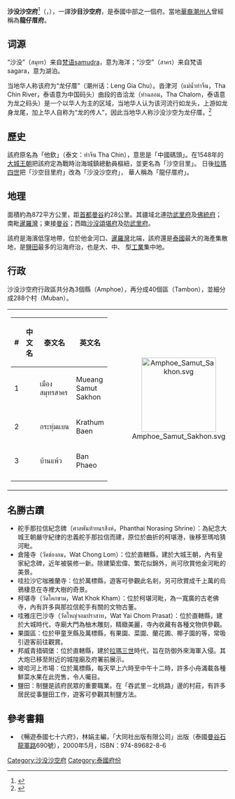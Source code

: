 {{Infobox settlement
| name                    = 沙没沙空府
| native_name             = สมุทรสาคร
| native_name_lang        = th
| settlement_type         = [[泰国行政区划|府]]
| image_skyline           = 
| image_alt               = 
| image_caption           = 
| nickname                = 
| motto                   = 
| image_flag              = 
| image_seal              = Seal Samut Sakhon.png
| image_map               = Thailand Samut Sakhon locator map.svg
| mapsize                 = frameless
| map_alt                 = 
| map_caption             = 沙没沙空府在泰國的位置
| coordinates             = 
| coordinates_footnotes   = 
| subdivision_type        = 國家
| subdivision_name        = {{flag|Thailand}}
| seat_type               = 首府
| seat                    = [[沙没沙空|沙没沙空]]
| leader_party            = 
| leader_title            = 府尹
| leader_name             = Maenrat Rattanasukhon (since October 2015)
| area_footnotes          = 
| area_total_km2          = 872.3
| area_rank               = 72
| elevation_footnotes     = 
| elevation_m             = 
| population_footnotes    = 
| population_total        = 568,465
| population_as_of        = 2017
| population_rank         = 53
| population_density_km2  = auto
| population_density_rank = 4
| population_demonym      = 
| population_note         = 
| timezone1               = 
| utc_offset1             = +7
| iso_code                = [[ISO_3166-2:TH|TH-74]]
| website                 = 
| footnotes               = 
}}
'''沙没沙空府'''<ref name="zhou">{{cite book|title=[[世界地名翻译大辞典|世界地名翻译大辞典]]|author=周定国|publisher=中国对外翻译出版公司|year=2008|isbn=978-7-5001-0753-8|page=1234}}</ref>（{{thai|t=จังหวัดสมุทรสาคร|r=Changwat Samut Sakhon}}，{{IPA-th|t͡ɕāŋ.wàt sā.mùt sǎː.kʰɔ̄ːn}}），一譯'''沙目沙空府'''，是泰國中部之一個府。當地[[泰國華人|華裔]][[潮州人|潮州人]]曾經稱為'''龍仔厝府'''。

== 词源 ==
“沙没”（สมุทร）来自[[梵语|梵语]]samudra，意为海洋；“沙空”（สาคร）来自梵语sagara，意为湖泊。

当地华人称该府为“龙仔厝”（潮州话：Leng Gia Chu）。沓津河（แม่น้ำท่าจีน，Tha Chin River，泰语意为中国码头）曲段的沓洽龙（ท่าฉลอม，Tha Chalom，泰语意为龙之码头）是一个以华人为主的区域，当地华人认为该河流行如龙头，上游如龙身龙尾，加上华人自称为“龙的传人”，因此当地华人称沙没沙空为龙仔厝。<ref>{{cite web |author1=法蘭克 |title=地名翻譯怎麼怪怪的？泰國府名的華族遺澤 |url=https://aseanplusjournal.com/2020/04/02/asean_travel_mandarin-names-for-thai-provinces/ |website=ASEAN PLUS 南洋誌 |language=zh-TW |date=2020-04-01 |access-date=2021-10-08 |archive-date=2021-10-09 |archive-url=https://web.archive.org/web/20211009125511/https://aseanplusjournal.com/2020/04/02/asean_travel_mandarin-names-for-thai-provinces/ |dead-url=no }}</ref>

== 歷史 ==
該府原名為「他欽」（泰文：ท่าจีน Tha Chin），意思是「中國碼頭」。在1548年的[[大城王朝|大城王朝]]把該府定為戰時治海城鎮總動員樞紐，並更名為「沙空目里」。
日後[[拉瑪四世|拉瑪四世]]把「沙空目里府」改為「沙没沙空府」， 華人稱為「龍仔厝府」。

== 地理 ==
面積約為872平方公里，距[[首都|首都]][[曼谷|曼谷]]約28公里。其疆域北連[[叻武里府|叻武里府]]及[[佛統府|佛統府]]；南毗[[暹羅灣|暹羅灣]]；東接[[曼谷|曼谷]]；西臨[[沙沒頌堪府|沙沒頌堪府]]及[[叻武里府|叻武里府]]。

該府是海濱低窪地帶，位於他金河口、[[暹羅灣|暹羅灣]]北端，該府還是[[泰國|泰國]]最大的海產集散地，是[[鹽田|鹽田]]最多的沿海府治，也是大、中、 型[[工業|工業]]集中地。

== 行政 ==

沙没沙空府行政區共分為3個縣（Amphoe），再分成40個區（Tambon），並細分成288个村（Muban）。

{| style="background:none;" cellspacing="2"
|
{| class="sortable wikitable" style="text-align:left; font-size:100%;"
|- style="font-size:100%; text-align:right;"
! #
! 中文名
! 泰文名
! 英文名
|-
|1
|{{link-en|沙没沙空府治县|Amphoe Mueang Samut Sakhon|沙没沙空府治县 {{small|(龙仔厝府治县)}}}}
|เมืองสมุทรสาคร
|Mueang Samut Sakhon
|-
|2
|{{link-en|甲吞本县|Amphoe Krathum Baen}}
|กระทุ่มแบน
|Krathum Baen
|-
|3
|{{link-en|班飘县|Amphoe Ban Phaeo}}
|บ้านแพ้ว
|Ban Phaeo
|-
|}
!<center>[[File:Amphoe_Samut_Sakhon.svg|170px]]

|}

== 名勝古蹟 ==
* 舵手那拉信紀念碑（ศาลพันท้ายนรสิงห์，Phanthai Norasing Shrine）：為紀念大城王朝嚴守紀律的忠義舵手那拉信而建，原位於曲折的柯堪港，後移至瑪哈猜河毗。
* 倉隆寺（วัดช่องลม，Wat Chong Lom）：位於直轄縣，建於大城王朝，內有皇家紀念碑，近年被裝修一新。除建築宏偉、繁花似錦外，尚可欣賞他金河毗的美景。
* 哇拉沙它咖雅蘭寺：位於萬標縣，遊客可參觀此名剎，另可欣賞成千上萬的烏鴉棲息在寺裡大樹的奇景。
* 柯堪寺（วัดโคกขาม，Wat Khok Kham）：位於柯堪河毗，為一寬廣的古老佛寺，內有許多與那拉信舵手有關的文物古董。
* 哇雅庄巴沙寺（วัดใหญ่จอมปราสาท，Wat Yai Chom Prasat）：位於直轄縣，建於大城時代，寺廟大門為柚木雕刻，精緻美麗，寺內收藏有各種文物供參觀。
* 果園區：位於甲童烹縣及萬標縣，有果園、菜園、蘭花圃、椰子園的等，常吸引遊客前往觀賞。
* 邦威青措碉堡：位於直轄縣，建於[[拉瑪三世|拉瑪三世]]時代，旨在防御外來海軍入侵。其大炮已移至附近的城隍廟及府署前展示。
* 坡哈河上市場：位於萬標縣，每天早上六時至中午十二時，許多小舟滿載各種鮮菜水果在此兜售，令人囑目。
* 鹽田：制鹽是該府民眾的重要職業。在「吞武里－北桃路」邊的村莊，有許多居民從事鹽田工作，遊客可參觀其制鹽方法。

==參考書籍==
{{reflist}}
* 《暢遊泰國七十六府》，林娟主編，「大同社出版有限公司」出版（泰國[[曼谷|曼谷]][[石龍軍路|石龍軍路]]690號），2000年5月，ISBN：974-89682-8-6

{{沙没沙空府}}
{{Thailand}}
{{coord|13|32|50|N|100|16|25|E|type:adm1st_region:TH|display=title}}
[[Category:沙没沙空府|Category:沙没沙空府]]
[[Category:泰國府份|Category:泰國府份]]